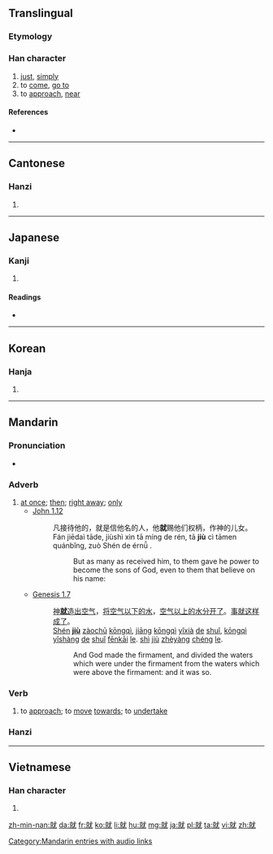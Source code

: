 {{also|jiu}}
==Translingual==
{{stroke order|type=animate}}
{{stroke order|strokes=12}}
===Etymology===
{{Han compound|京|尤|ls=psc|c1=s|c2=p}}

===Han character===
{{Han char|rn=43|rad=尢|as=09|sn=12|four=0391<sub>4</sub>|canj=卜火戈大山 (YFIKU)}}

# [[just]], [[simply]]
# to [[come]], [[go to]]
# to [[approach]], [[near]]

====References====
* {{Han ref|kx=0299.050|dkj=07599|dj=0594.200|hdz=10555.110|uh=5C31|ud=23601|bh=B44E|bd=46158}}

----

==Cantonese==

===Hanzi===
{{yue-hanzi|jyut=|y=jau6}}

# {{defn|lang=yue|sort=尢09}}

----

==Japanese==

===Kanji===
{{ja-kanji|grade=6|rs=尢09}}

# {{defn|lang=ja|sort=尢09}}

====Readings====
* {{ja-readings|on=[[しゅう]] (shū), [[じゅ]] (ju)|kun=[[つく]] (tsuku)}}

----

==Korean==

===Hanja===
{{ko-hanja|hangeul=취|rv=chwi|mr=ch'wi}}

# {{defn|lang=ko|sort=尢09}}

----

==Mandarin==

===Pronunciation===
* {{audio|zh-jiù.ogg|audio}}

===Adverb===
{{cmn-adv|ts|pin=jiù|pint=jiu4|rs=尢09}}

# [[at once]]; [[then]]; [[right away]]; [[only]]
#* [http://wordproject.org/multi/bi_en_cn_py.htm John 1.12]
#*: 凡接待他的，就是信他名的人，他'''就'''赐他们权柄，作神的儿女。
#*: Fán jiēdaì tāde, jiùshì xìn tā míng de rén, tā '''jiù''' cì tāmen quánbǐng, zuò Shén de érnǚ . 
#*:: But as many as received him, to them gave he power to become the sons of God, even to them that believe on his name: 
#* [http://wordproject.org/multi/bi_en_cn_py.htm Genesis 1.7]
#*: [[神]]'''[[就]]'''[[造出]][[空气]]，[[将]][[空气]][[以下]][[的]][[水]]，[[空气]][[以上]][[的]][[水]][[分开]][[了]]。[[事]][[就]][[这样]][[成]][[了]]。
#*: [[Shén]] '''[[jiù]]''' [[zàochū]] [[kōngqì]], [[jiāng]] [[kōngqì]] [[yǐxià]] [[de]] [[shuǐ]], [[kōngqì]] [[yǐshàng]] [[de]] [[shuǐ]] [[fēnkāi]] [[le]].  [[shì]] [[jiù]] [[zhèyàng]] [[chéng]] [[le]].
#*:: And God made the firmament, and divided the waters which were under the firmament from the waters which were above the firmament: and it was so.

===Verb===
{{cmn-verb|ts|pin=jiù|pint=jiu4|rs=尢09}}

# to [[approach]]; to [[move]] [[towards]]; to [[undertake]]

===Hanzi===
{{cmn-hanzi|pin=[[jiù]] ([[jiu4]])|wg=chiu<sup>4</sup>}}

[[Category:Mandarin entries with audio links]]

----

==Vietnamese==

===Han character===
{{vi-hantu|[[tựu]]|rs=尢09}}

# {{defn|lang=vi|sort=尢09}}

[[zh-min-nan:就]]
[[da:就]]
[[fr:就]]
[[ko:就]]
[[li:就]]
[[hu:就]]
[[mg:就]]
[[ja:就]]
[[pl:就]]
[[ta:就]]
[[vi:就]]
[[zh:就]]